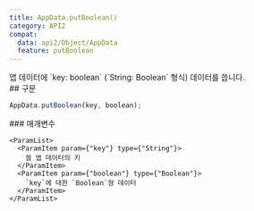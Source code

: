 ```yaml
---
title: AppData.putBoolean()
category: API2
compat:
  data: api2/Object/AppData
  feature: putBoolean
---
```


<Section>
  앱 데이터에 `key: boolean` (`String: Boolean` 형식) 데이터를 씁니다.
</Section>
<Section>
  ## 구문

  ~~~js
  AppData.putBoolean(key, boolean);
  ~~~

  <Section>
    ### 매개변수

    <ParamList>
      <ParamItem param={"key"} type={"String"}>
        쓸 앱 데이터의 키
      </ParamItem>
      <ParamItem param={"boolean"} type={"Boolean"}>
        `key`에 대한 `Boolean`형 데이터
      </ParamItem>
    </ParamList>
  </Section>
</Section>